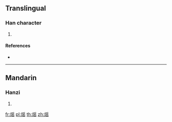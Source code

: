 {{character info/new}}
==Translingual==

===Han character===
{{Han char|rn=86|rad=火|as=10|sn=14|four=|canj=FBOU}}

# {{defn|Han|sort=火10}}

====References====
* {{Han ref|kx=0679.160|dkj=19299|hdz=32224.030|uh=718E|ud=29070}}

----

==Mandarin==

===Hanzi===
{{cmn-hanzi|pin=[[yào]] ([[yao4]])|wg=yao<sup>4</sup>}}

# {{defn|lang=cmn|sort=火10}}

[[fr:熎]]
[[pl:熎]]
[[th:熎]]
[[zh:熎]]